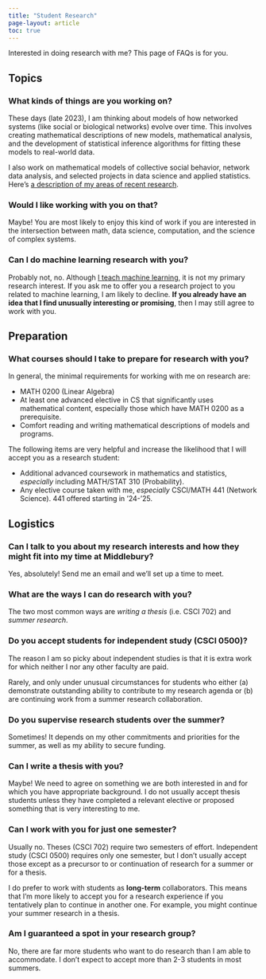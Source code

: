 ```yaml
---
title: "Student Research"
page-layout: article
toc: true
---
```


Interested in doing research with me? This page of FAQs is for you. 



## Topics

### What kinds of things are you working on? 

These days (late 2023), I am thinking about models of how networked systems (like social or biological networks) evolve over time. This involves creating mathematical descriptions of new models, mathematical analysis, and the development of statistical inference algorithms for fitting these models to real-world data. 

I also work on mathematical models of collective social behavior, network data analysis, and selected projects in data science and applied statistics. Here's [a description of my areas of recent research](research.qmd). 

### Would I like working with you on that? 

Maybe! You are most likely to enjoy this kind of work if you are interested in the intersection between math, data science, computation, and the science of complex systems. 

### Can I do machine learning research with you?

Probably not, no. Although [I teach machine learning](teaching.qmd), it is not my primary research interest. If you ask me to offer you a research project to you related to machine learning, I am likely to decline. **If you already have an idea that I find unusually interesting or promising**, then I may still agree to work with you. 

## Preparation 

### What courses should I take to prepare for research with you? 

In general, the minimal requirements for working with me on research are: 

- MATH 0200 (Linear Algebra)
- At least one advanced elective in CS that significantly uses mathematical content, especially those which have MATH 0200 as a prerequisite. 
- Comfort reading and writing mathematical descriptions of models and programs. 

The following items are very helpful and increase the likelihood that I will accept you as a research student: 

- Additional advanced coursework in mathematics and statistics, *especially* including MATH/STAT 310 (Probability). 
- Any elective course taken with me, *especially* CSCI/MATH 441 (Network Science). [441 offered starting in '24-'25.]{.aside}

## Logistics

### Can I talk to you about my research interests and how they might fit into my time at Middlebury? 

Yes, absolutely! Send me an email and we'll set up a time to meet. 

### What are the ways I can do research with you?

The two most common ways are *writing a thesis* (i.e. CSCI 702) and *summer research*. 

### Do you accept students for independent study (CSCI 0500)? 

[The reason I am so picky about independent studies is that it is extra work for which neither I nor any other faculty are paid.]{.aside}

Rarely, and only under unusual circumstances for students who either (a)  demonstrate outstanding ability to contribute to my research agenda or (b) are continuing work from a summer research collaboration. 

### Do you supervise research students over the summer? 

Sometimes! It depends on my other commitments and priorities for the summer, as well as my ability to secure funding. 

### Can I write a thesis with you? 

Maybe! We need to agree on something we are both interested in and for which you have appropriate background. I do not usually accept thesis students unless they have completed a relevant elective or proposed something that is very interesting to me. 

### Can I work with you for just one semester?

Usually no. Theses (CSCI 702) require two semesters of effort. Independent study (CSCI 0500) requires only one semester, but I don't usually accept those except as a precursor to or continuation of research for a summer or for a thesis. 

I do prefer to work with students as **long-term** collaborators. This means that I'm more likely to accept you for a research experience if you tentatively plan to continue in another one. For example, you might continue your summer research in a thesis. 

### Am I guaranteed a spot in your research group?

No, there are far more students who want to do research than I am able to accommodate. I don't expect to accept more than 2-3 students in most summers. 



